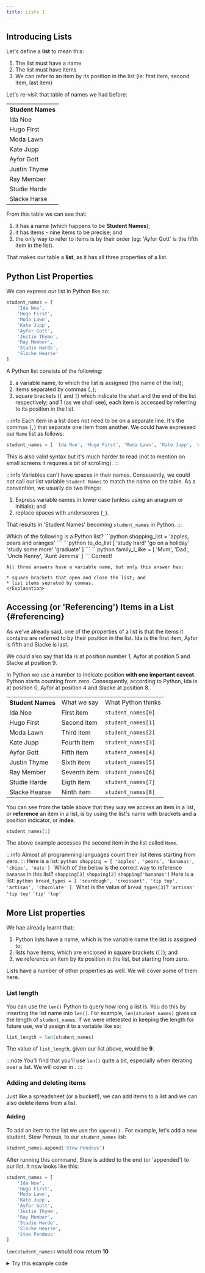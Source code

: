 ```yaml
---
title: Lists 1
---
```


## Introducing Lists
Let's define a **list** to mean this:

1. The list must have a name
2. The list must have items
3. We can refer to an item by its position in the list (ie: first item, second item, last item)

Let's re-visit that table of names we had before:
<table className="complexDataTableExamples">
    <tr><th>Student Names</th></tr>
    <tr><td>Ida Noe</td></tr>
    <tr><td>Hugo First</td></tr>
    <tr><td>Moda Lawn</td></tr>
    <tr><td>Kate Jupp</td></tr>
    <tr><td>Ayfor Gott</td></tr>
    <tr><td>Justin Thyme</td></tr>
    <tr><td>Ray Member</td></tr>
    <tr><td>Studie Harde</td></tr>
    <tr><td>Slacke Harse</td></tr>
</table>
From this table we can see that:

1. it has a name (which happens to be **Student Names**);
2. it has items - nine items to be precise; and
3. the only way to refer to items is by their order (eg: 'Ayfor Gott' is the fifth item in the list).

That makes our table a **list**, as it has all three properties of a list.

## Python List Properties

We can express our list in Python like so:
```python
student_names = [
    'Ida Noe',
    'Hugo First',
    'Moda Lawn',
    'Kate Jupp',
    'Ayfor Gott',
    'Justin Thyme',
    'Ray Member',
    'Studie Harde',
    'Slacke Hearse'
]
```
A Python list consists of the following:
1. a variable name, to which the list is assigned (the name of the list);
1. items separated by commas (`,`);
1. square brackets (`[` and `]`) which indicate the start and the end of the list respectively; and
1 (as we shall see), each item is accessed by referring to its position in the list.

:::info
Each item in a list does not need to be on a separate line.  It's the commas (`,`) that separate
one item from another.  We could have expressed our `Name` list as follows:
```python
student_names = [ 'Ida Noe', 'Hugo First', 'Moda Lawn', 'Kate Jupp', 'Ayfor Gott', 'Justin Thyme', 'Ray Member', 'Studie Harde', 'Slacke Hearse' ]
```
This is also valid syntax but it's much harder to read (not to mention on small screens it
requires a bit of scrolling).
:::

:::info
Variables can't have spaces in their names.  Conseuently, we could not call our list variable
`Student Names` to match the name on the table.  As a convention, we usually do two things:

1. Express variable names in lower case (unless using an anagram or initials); and
1. replace spaces with underscores (`_`).

That results in 'Student Names' becoming `student_names` in Python.
:::

<Quizlet>
    Which of the following is a Python list?
    <Answer>
    ```python
    shopping_list = 'apples, pears and oranges'
    ```
    </Answer>
    <Answer>
    ```python
    to_do_list [ 
        'study hard'
        'go on a holiday'
        'study some more'
        'graduate'
    ]
    ```
    </Answer>
    <Answer isCorrect>
    ```python
    family_I_like = [
        'Mum',
        'Dad',
        'Uncle Kenny',
        'Aunt Jemima'
    ]
    ```
    </Answer>
    <Explanation correctAnswer>
    Correct!

    All three answers have a variable name, but only this answer has:

    * square brackets that open and close the list; and
    * list items seprated by commas.
    </Explanation>
</Quizlet>

## Accessing (or 'Referencing') Items in a List {#referencing}
As we've already said, one of the properties of a list is that the items it contains are 
referred to by their position in the list.  Ida is the first item, Ayfor is fifth and 
Slacke is last.

We could also say that Ida is at position number 1, Ayfor at position 5 and Slacke at 
position 9.

In Python we use a number to indicate position **with one important caveat**.  Python starts
counting from zero.  Consequently, according to Python, Ida is at position 0, Ayfor at position 4
and Slacke at position 8.

<table className="complexDataTableExamples">
    <tr>
        <th>Student Names</th>
        <td>What we say</td>
        <td>What Python thinks</td>
    </tr>
    <tr>
        <td>Ida Noe</td>
        <td>First item</td>
        <td>
            <code>student_names[0]</code>
        </td>
    </tr>
    <tr>
        <td>Hugo First</td>
        <td>Second item</td>
        <td>
            <code>student_names[1]</code>
        </td>
    </tr>
    <tr>
        <td>Moda Lawn</td>
        <td>Third item</td>
        <td>
            <code>student_names[2]</code>
        </td>
    </tr>
    <tr>
        <td>Kate Jupp</td>
        <td>Fourth item</td>
        <td>
            <code>student_names[3]</code>
        </td>
    </tr>
    <tr>
        <td>Ayfor Gott</td>
        <td>Fifth item</td>
        <td>
            <code>student_names[4]</code>
        </td>
    </tr>
    <tr>
        <td>Justin Thyme</td>
        <td>Sixth item</td>
        <td>
            <code>student_names[5]</code>
        </td>
    </tr>
    <tr>
        <td>Ray Member</td>
        <td>Seventh item</td>
        <td>
            <code>student_names[6]</code>
        </td>
    </tr>
    <tr>
        <td>Studie Harde</td>
        <td>Eigth item</td>
        <td>
            <code>student_names[7]</code>
        </td>
    </tr>
    <tr>
        <td>Slacke Hearse</td>
        <td>Ninth item</td>
        <td>
            <code>student_names[8]</code>
        </td>
    </tr>
</table>

You can see from the table above that they way we access an item in a list, or **reference**
an item in a list, is by using the list's name with brackets and a position indicator, or **index**.
```python
student_names[1]
```
The above example accesses the second item in the list called `Name`.

:::info
Almost all programming languages count their list items starting from zero.
:::
<Quizlet>
    Here is a list:
    ```python
    shopping = [ 'apples', 'pears', 'bananas', 'chips', 'oats']
    ```
    Which of the below is the correct way to reference `bananas` in this list?
    <Answer>
    `shopping[3]`
    </Answer>
    <Answer isCorrect>
    `shopping[2]`
    </Answer>
    <Answer>
    `shopping['bananas']`
    </Answer>
</Quizlet>
<Quizlet>
    Here is a list:
    ```python
    bread_types = [
        'sourdough',
        'croissant',
        'tip top',
        'artisan',
        'chocolate'
    ]
    ```
    What is the value of `bread_types[3]`?
    <Answer isCorrect>
    `'artisan'`
    </Answer>
    <Answer>
    `'tip top'`
    </Answer>
    <Answer>
    `'tip'`
    </Answer>
    <Answer>
    `'top'`
    </Answer>
</Quizlet>

## More List properties
We hae already learnt that:
1. Python lists have a name, which is the variable name the list is assigned to;
1. lists have items, which are enclosed in square brackets (`[]`); and
1. we reference an item by its position in the list, but starting from zero.

Lists have a number of other properties as well.  We will cover some of them here.

### List length
You can use the `len()` Python <DisplayGlossaryItem item='function' />
to query how long a list is.  You do this by 
inserting the list name into `len()`.  For example, `len(student_names)` gives us the length
of `student_names`.  If we were interested in keeping the length for future use,
we'd assign it to a variable like so:
```python
list_length = len(student_names)
```
The value of `list_length`, given our list above, would be **9**.

:::note
You'll find that you'll use `len()` quite a bit, especially when iterating over a list.  We
will cover <DisplayGlossaryItem item='iteration' /> in
<DisplayChapter chapter='chapter_06'/>.
:::

### Adding and deleting items
Just like a spreadsheet (or a bucket!), we can add items to a list and we can also delete items
from a list.

#### Adding
To add an item to the list we use the `append()` <DisplayGlossaryItem item='method' />.  For
example, let's add a new student, Stew Penous, to our `student_names` list:
```python
student_names.append('Stew Pendous')
```
After running this command, Stew is added to the end (or 'appended') to our list.  It now
looks like this:
```python
student_names = [
    'Ida Noe',
    'Hugo First',
    'Moda Lawn',
    'Kate Jupp',
    'Ayfor Gott',
    'Justin Thyme',
    'Ray Member',
    'Studie Harde',
    'Slacke Hearse',
    'Stew Pendous'
]
```
`len(student_names)` would now return **10**

<details>
<summary>
Try this example code
</summary>
This code demonstrates adding an item to `student_names`.
Copy and paste this code into your Docassemble playground and feel free to experiment with it.
```yml showLineNumbers
---
# Opening screen. Displays our list 
# as it currently exists.
# Note: we use iteration (that's the % for loop)
# in this code.  We cover iteration later in this chapter
mandatory: True
question: Current List
subquestion: |
  Here are the current items in the `student_names` list:
  
  %for list_item in student_names:
  * ${list_item}
  %endfor
  
  The length of `student_names` is: **${len(student_names)}**
buttons:
  - Continue: continue
---
# This code block drives our app.  It's good practice to 
# have no more than two mandatory blocks in your app - a
# mandatory question block to display the opening screen and
# a mandatory code block to drive the logic in your app.
mandatory: True
code: |
  # Append a new item to the list
  student_names.append(new_item)
  # And then display the screen with the new item.
  finish_screen
---

# This code block is where we declare our list.  Our first mandatory
# question block (above) needs student_names in order to work. That
# mandatory question block will call this code block
code: |
  student_names = [
    'Ida Noe',
    'Hugo First',
    'Moda Lawn',
    'Kate Jupp',
    'Ayfor Gott',
    'Justin Thyme',
    'Ray Member',
    'Studie Harde',
    'Slacke Hearse'
  ]
---
# This question block asks the user what they want to store in new_item
question: Add another item
subquestion: |
  Enter a name to append to `student_names`
fields:
  - no label: new_item
---
# This displays another screen which prints out the list again, this time with the 
# additional item appended.
# Note: we use an if statement to highlight the last item in bold
event: finish_screen
question: Updated list
subquestion: |
  Here is `student_names` with `${new_item}` appended to it.
  
  %for list_item in student_names:
  %if list_item == student_names[-1]:
  * **${list_item}**
  %else:
  * ${list_item}
  %endif
  %endfor
  
  The length of `student_names` is: **${len(student_names)}**

buttons:
  - Exit: exit
  - Restart: restart
---
```
</details>

#### Deleting
The `del()` Python function deletes list items.  We delete an item by referencing it inside
the `del()` function.  For example, if we wanted to delete Ray from the list we'd run this
command: 
```python
del(student_names[6])  # Ray is the 7th item in the list
```
<details>
<summary>
Try this example code
</summary>
This code allows the user to select an  item from `student_names` to delete and deletes it.
It then shows the truncated list to the user.

Feel free to copy this code into your Playground and experiment with it.
```yml showLineNumbers
# This code displays the items in a list and allows the user to 
# select an item to delete. It then deletes the item and re-displays
# the list
---
mandatory: True
question: Select item to delete
subquestion: |
  Select an item from `student_names` to delete.
  
  Currently, the number of items in `student_names` (or the *length* of `student_names`) is:
  **${len(student_names)}**
fields:
  - no label: item_to_delete
    input type: radio
    choices:
      code: |
        first_screen_radio_choices
---
# Mandatory code block that drives our app
mandatory: True
code: |
  # Here's a trap for new players. When a user selects an item to delete,
  # the index (ie: the position in the list) is stored in our item_to_delete
  # variable - **as a string**.  Consequently, we can't just call 
  # del(student_names[item_to_delete]) to delete the array item. What we need
  # to do is convert (or **cast**) item_to_delete from a string to an integer.
  # Luckily there's a function for that - int().  So, what we'll do is wrap
  # item_to_delete in int() and put that into our del() function.
  del(student_names[int(item_to_delete)])
  
  # Whew! That was complicated!  Lucky this last line is easy peasy.  Just
  # call the final screen.
  final_screen
---
# We define student_names in this code block
code: |
  student_names = [
    'Ida Noe',
    'Hugo First',
    'Moda Lawn',
    'Kate Jupp',
    'Ayfor Gott',
    'Justin Thyme',
    'Ray Member',
    'Studie Harde',
    'Slacke Hearse'
  ]
---
# When the user selects an item in the radio buttons
# to delete, we need to record the position of that item and
# not the value of the item itself.  That's because, unlike 
# append(), del() takes an reference to a list item's position
# instead of a value. Eg: to delete the third item in student_names
# we need to call del(student_names[2]) and not del(student_names['Moda Lawn'])
# This code block is used by the first screen to match up each value (which the user sees)
# with its index, which we will then pass to the del() command in the 
# second mandatory block
code: |
  first_screen_radio_choices = []
  # Once again, we use iteration to examine every list item in turn
  # This 'for loop' starts by setting the value of i to 0 and increments
  # it by 1 each time it runs until it gets to one less than
  # the number of items in student_names.  That's useful for us because if
  # student_names has 9 items in it, we want i to run from 0 to 8.
  for i in range(0,len(student_names)):
    first_screen_radio_choices.append({ i : student_names[i] })
---
# Displays our list with the item deleted
event: final_screen
question: Updated list
subquestion: |
  The length of `student_names` is now **${len(student_names)}**
  
  Here are the items:
  
  %for list_item in student_names:
  * ${list_item}
  %endfor
buttons:
  - Exit: exit
  - Restart: restart
---
```
</details>
:::info
In practice we append items to lists more often than we delete items.  In fact, a common
way to define a list is to start out with an empty list eg:
```python
bread_types = []
```
and then append items to it one by one eg:
```python
bread_types.append('sourdough',)
bread_types.append('croissant',)
bread_types.append('tip top',)
bread_types.append('artisan',)
bread_types.append('chocolate')
```
or, as in the example code, use <DisplayGlossaryItem item='iteration' /> to do the
same thing.
:::
<Quizlet>
    Sticking with the bread theme, let's define this list:
    ```python
    bread_types = [
        'sourdough',
        'croissant',
        'tip top',
        'artisan',
        'chocolate'
    ]
    ```
    As lovers of raisin bread, we want to add 'raisin' to end of this list.  

    What command do we use to do this?
    <Answer isCorrect>
    `bread_types.append('raisin')`
    </Answer>
    <Answer>
    `append(bread_types, 'raisin')`
    </Answer>
    <Answer>
    `bread_types + 'raisin'`
    </Answer>
    <Explanation correctAnswer>
    Correct!

    See ['Adding'](#adding) for more information.
    </Explanation>
    <Explanation>
    Incorrect.

    See ['Adding'](#adding) for more information.
    </Explanation>
</Quizlet>
<Quizlet>
    As bread lovers, looking at the `bread_types` list in the previous Quizlet, 
    we are somewhat shocked (actually, very shocked!) to see `tip top` in that list.
    What sacrilege!!  We must delete `tip top` post haste!  How do we do that?
    <Answer>
    `delete 'tip top'`
    </Answer>
    <Answer>
    `del('tip top')`
    </Answer>
    <Answer>
    `del(bread_types['tip top'])`
    </Answer>
    <Answer isCorrect>
    `del(bread_types[2])`
    </Answer>
    <Answer>
    `del(bread_types[3])`
    </Answer>
    <Explanation>
    Incorrect.

    Refer to '[Deleting](#deleting)' above for more information.  You may also want to
    check out how to [reference](#referencing) items in a list.
    </Explanation>
    <Explanation correctAnswer>
    Correct!

    `del()` is the function you use to delete items from a list.  You need to specify the
    name of the list and its index inside the `del()` function.  Counting for indices
    starts at zero, not 1.  So, as `tip top` is the third item, its index is `2`.
    </Explanation>
</Quizlet>
<Quizlet>
    Which of the below is the correct way of declaring an empty list called `bread_types`?
    <Answer isCorrect>
    `bread_types = []`
    </Answer>
    <Answer>
    `bread_types = None`
    </Answer>
    <Answer>
    `new_list(bread_types)`
    </Answer>
    <Answer>
    `bread_types = <Empty>`
    </Answer>
</Quizlet>

## List membership
Python allows you to test if an element can be found in a list.  For example,
you may want to check to see if Ray exists in our `student_names` list.  To
do so you use Python's `in` operator like so:
```python
'Ray Member' in student_names
```
This is usually used as part of an <DisplayGlossaryItem item='ifstatement' />,
for example:
```python
if 'Ray Member' in student_names:
  congratulate_ray
else:
  commiserate_with_ray
```
In our example congratulations will be offered to Ray on account of his
inclusion in our `student_names` list.

You can also use the `not in` operator, which tests to see if an item
is *not* in the list ie:
```python
if 'Mark Joseph' not in student_names:
  mark_is_jealous
else:
  mark_is_delirious
```
Mark, unfortunately, may need to seek help with his feelings of envy on
account of his exclusion from `student_names`.

## Next
Now that you've been introduced to lists, its time to move on to the one of the most powerful
things you can do with them - **iteration**.

:::tip TODO
Do we want to finish all pages like this?
:::